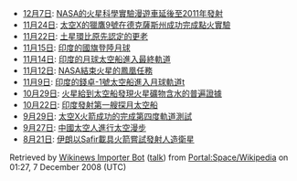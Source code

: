 * [[12月7日|12月7日]]: [[wikinews:Launch_of_NASA's_Mars_Science_Laboratory_rover_delayed_until_2011|NASA的火星科學實驗漫遊車延後至2011年發射]]
* [[11月24日|11月24日]]: [[wikinews:SpaceX_successfully_test_fires_Falcon_9_rocket_in_Texas|太空X的獵鷹9號在德克薩斯州成功完成點火實驗]]
* [[11月22日|11月22日]]: [[wikinews:Saturn's_rings_are_much_older_than_previously_thought|土星環比原先認定的更老]]
* [[11月15日|11月15日]]: [[wikinews:India's_flag_lands_on_Moon|印度的國旗登陸月球]]
* [[11月14日|11月14日]]: [[wikinews:India's_moon_craft_reaches_final_lunar_orbit|印度的月球太空船進入最終軌道]]
* [[11月12日|11月12日]]: [[wikinews:NASA_calls_end_to_Mars_Phoenix_mission|NASA結束火星的鳳凰任務]]
* [[11月9日|11月9日]]: [[wikinews:Indian_spacecraft_Chandrayaan-1_enters_moon_orbit|印度的錢卓-1號太空船進入月球軌道t]]
* [[10月29日|10月29日]]: [[wikinews:Mars_orbiter_finds_widespread_evidence_of_water-bearing_minerals|火星給到太空船發現火星礦物含水的普遍證據]]
* [[10月22日|10月22日]]: [[wikinews:India's_first_lunar_mission_launched|印度發射第一艘探月太空船]]
* [[9月29日|9月29日]]: [[wikinews:SpaceX_rocket_successfully_orbits_on_fourth_attempt|太空X火箭成功的完成第四度軌道測試]]
* [[9月27日|9月27日]]: [[wikinews:Chinese_astronaut_walks_in_space|中國太空人進行太空漫步]]
* [[8月21日|8月21日]]: [[wikinews:Iran_tries_to_launch_satellite_with_Safir_carrier_rocket|伊朗以Safir載具火箭嘗試發射人造衛星]]
<noinclude>
{{User:Wikinews Importer Bot/config|page = Portal:Space/Wikipedia}}
Retrieved by [[User:Wikinews_Importer_Bot|Wikinews Importer Bot]] ([[User_talk:Wikinews_Importer_Bot|talk]]) from [[wikinews:Portal:Space/Wikipedia|Portal:Space/Wikipedia]] on 01:27, 7 December 2008 (UTC)
</noinclude>